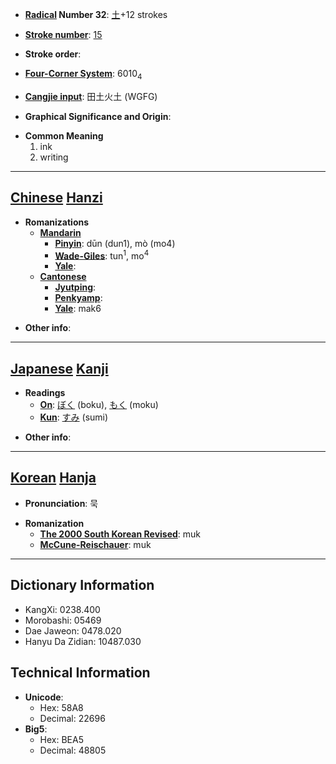 * '''[[Wiktionary:Chinese radical index| Radical]] Number 32''': [[Wiktionary:Chinese radical index 土|土]]+12 strokes

* '''[[Wiktionary:Chinese total strokes index|Stroke number]]''': [[Wiktionary:Chinese total strokes index 15|15]]

* '''Stroke order''': 

* '''[[Wiktionary:Chinese four corner index|Four-Corner System]]''': 6010<sub>4</sub>

* '''[[Wiktionary:Chinese Cangjie index|Cangjie input]]''': 田土火土 (WGFG)

* '''Graphical Significance and Origin''': 

* '''Common Meaning'''
*#ink
*# writing


----

== [[Chinese]] [[Hanzi]] ==

* '''Romanizations'''
** '''[[Mandarin]]'''
*** '''[[Pinyin]]''': dūn (dun1), mò (mo4)
*** '''[[Wade-Giles]]''': tun<sup>1</sup>, mo<sup>4</sup>
*** '''[[Yale]]''': 
** '''[[Cantonese]]'''
*** '''[[Jyutping]]''':
*** '''[[Penkyamp]]''': 
*** '''[[Yale]]''': mak6

* '''Other info''': 

----

== [[Japanese]] [[Kanji]] ==

* '''Readings'''
** '''[[On]]''': [[ぼく]] (boku), [[もく]] (moku)
** '''[[Kun]]''': [[すみ]] (sumi)

* '''Other info''':  

----

== [[Korean]] [[Hanja]] ==

* '''Pronunciation''': 묵

* '''Romanization'''
** '''[[The 2000 South Korean Revised Romanization|The 2000 South Korean Revised]]''': muk
** '''[[McCune-Reischauer]]''': muk

----

== Dictionary Information ==

* KangXi: 0238.400
* Morobashi: 05469
* Dae Jaweon: 0478.020
* Hanyu Da Zidian: 10487.030

== Technical Information ==

* '''Unicode''':
** Hex: 58A8
** Decimal: 22696
* '''Big5''':
** Hex: BEA5
** Decimal: 48805